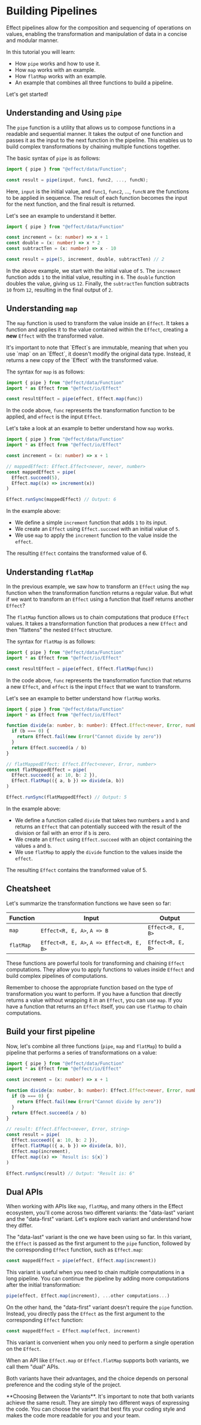 
# Building Pipelines

Effect pipelines allow for the composition and sequencing of operations on values, enabling the transformation and manipulation of data in a concise and modular manner.

In this tutorial you will learn:

- How `pipe` works and how to use it.
- How `map` works with an example.
- How `flatMap` works with an example.
- An example that combines all three functions to build a pipeline.

Let's get started!

## Understanding and Using `pipe`

The `pipe` function is a utility that allows us to compose functions in a readable and sequential manner. It takes the output of one function and passes it as the input to the next function in the pipeline. This enables us to build complex transformations by chaining multiple functions together.

The basic syntax of `pipe` is as follows:

```ts
import { pipe } from "@effect/data/Function";

const result = pipe(input, func1, func2, ..., funcN);
```

Here, `input` is the initial value, and `func1`, `func2`, ..., `funcN` are the functions to be applied in sequence. The result of each function becomes the input for the next function, and the final result is returned.

Let's see an example to understand it better.

```ts
import { pipe } from "@effect/data/Function"

const increment = (x: number) => x + 1
const double = (x: number) => x * 2
const subtractTen = (x: number) => x - 10

const result = pipe(5, increment, double, subtractTen) // 2
```

In the above example, we start with the initial value of `5`. The `increment` function adds `1` to the initial value, resulting in `6`.
The `double` function doubles the value, giving us `12`. Finally, the `subtractTen` function subtracts `10` from `12`, resulting in the final output of `2`.

## Understanding `map`

The `map` function is used to transform the value inside an `Effect`.
It takes a function and applies it to the value contained within the `Effect`, creating a **new** `Effect` with the transformed value.

<Info>
  It's important to note that `Effect`s are immutable, meaning that when you use
  `map` on an `Effect`, it doesn't modify the original data type. Instead, it
  returns a new copy of the `Effect` with the transformed value.
</Info>

The syntax for `map` is as follows:

```ts
import { pipe } from "@effect/data/Function"
import * as Effect from "@effect/io/Effect"

const resultEffect = pipe(effect, Effect.map(func))
```

In the code above, `func` represents the transformation function to be applied, and `effect` is the input `Effect`.

Let's take a look at an example to better understand how `map` works.

```ts
import { pipe } from "@effect/data/Function"
import * as Effect from "@effect/io/Effect"

const increment = (x: number) => x + 1

// mappedEffect: Effect.Effect<never, never, number>
const mappedEffect = pipe(
  Effect.succeed(5),
  Effect.map((x) => increment(x))
)

Effect.runSync(mappedEffect) // Output: 6
```

In the example above:

- We define a simple `increment` function that adds `1` to its input.
- We create an `Effect` using `Effect.succeed` with an initial value of `5`.
- We use `map` to apply the `increment` function to the value inside the `effect`.

The resulting `Effect` contains the transformed value of 6.

## Understanding `flatMap`

In the previous example, we saw how to transform an `Effect` using the `map` function when the transformation function returns a regular value. But what if we want to transform an `Effect` using a function that itself returns another `Effect`?

The `flatMap` function allows us to chain computations that produce `Effect` values. It takes a transformation function that produces a new `Effect` and then "flattens" the nested `Effect` structure.

The syntax for `flatMap` is as follows:

```ts
import { pipe } from "@effect/data/Function"
import * as Effect from "@effect/io/Effect"

const resultEffect = pipe(effect, Effect.flatMap(func))
```

In the code above, `func` represents the transformation function that returns a new `Effect`, and `effect` is the input `Effect` that we want to transform.

Let's see an example to better understand how `flatMap` works.

```ts
import { pipe } from "@effect/data/Function"
import * as Effect from "@effect/io/Effect"

function divide(a: number, b: number): Effect.Effect<never, Error, number> {
  if (b === 0) {
    return Effect.fail(new Error("Cannot divide by zero"))
  }
  return Effect.succeed(a / b)
}

// flatMappedEffect: Effect.Effect<never, Error, number>
const flatMappedEffect = pipe(
  Effect.succeed({ a: 10, b: 2 }),
  Effect.flatMap(({ a, b }) => divide(a, b))
)

Effect.runSync(flatMappedEffect) // Output: 5
```

In the example above:

- We define a function called `divide` that takes two numbers `a` and `b` and returns an `Effect` that can potentially succeed with the result of the division or fail with an error if `b` is zero.
- We create an `Effect` using `Effect.succeed` with an object containing the values `a` and `b`.
- We use `flatMap` to apply the `divide` function to the values inside the `effect`.

The resulting `Effect` contains the transformed value of 5.

## Cheatsheet

Let's summarize the transformation functions we have seen so far:

| **Function** | **Input**                                 | **Output**        |
| ------------ | ----------------------------------------- | ----------------- |
| `map`        | `Effect<R, E, A>`, `A => B`               | `Effect<R, E, B>` |
| `flatMap`    | `Effect<R, E, A>`, `A => Effect<R, E, B>` | `Effect<R, E, B>` |

These functions are powerful tools for transforming and chaining `Effect` computations. They allow you to apply functions to values inside `Effect` and build complex pipelines of computations.

Remember to choose the appropriate function based on the type of transformation you want to perform. If you have a function that directly returns a value without wrapping it in an `Effect`, you can use `map`. If you have a function that returns an `Effect` itself, you can use `flatMap` to chain computations.

## Build your first pipeline

Now, let's combine all three functions (`pipe`, `map` and `flatMap`) to build a pipeline that performs a series of transformations on a value:

```ts
import { pipe } from "@effect/data/Function"
import * as Effect from "@effect/io/Effect"

const increment = (x: number) => x + 1

function divide(a: number, b: number): Effect.Effect<never, Error, number> {
  if (b === 0) {
    return Effect.fail(new Error("Cannot divide by zero"))
  }
  return Effect.succeed(a / b)
}

// result: Effect.Effect<never, Error, string>
const result = pipe(
  Effect.succeed({ a: 10, b: 2 }),
  Effect.flatMap(({ a, b }) => divide(a, b)),
  Effect.map(increment),
  Effect.map((x) => `Result is: ${x}`)
)

Effect.runSync(result) // Output: "Result is: 6"
```

## Dual APIs

When working with APIs like `map`, `flatMap`, and many others in the Effect ecosystem, you'll come across two different variants: the "data-last" variant and the "data-first" variant. Let's explore each variant and understand how they differ.

The "data-last" variant is the one we have been using so far. In this variant, the `Effect` is passed as the first argument to the `pipe` function, followed by the corresponding `Effect` function, such as `Effect.map`:

```ts
const mappedEffect = pipe(effect, Effect.map(increment))
```

This variant is useful when you need to chain multiple computations in a long pipeline. You can continue the pipeline by adding more computations after the initial transformation:

```ts
pipe(effect, Effect.map(increment), ...other computations...)
```

On the other hand, the "data-first" variant doesn't require the `pipe` function. Instead, you directly pass the `Effect` as the first argument to the corresponding `Effect` function:

```ts
const mappedEffect = Effect.map(effect, increment)
```

This variant is convenient when you only need to perform a single operation on the `Effect`.

When an API like `Effect.map` or `Effect.flatMap` supports both variants, we call them "dual" APIs.

Both variants have their advantages, and the choice depends on personal preference and the coding style of the project.

<Design>
  **Choosing Between the Variants**. It's important to note that both variants
  achieve the same result. They are simply two different ways of expressing the
  code. You can choose the variant that best fits your coding style and makes
  the code more readable for you and your team.
</Design>
